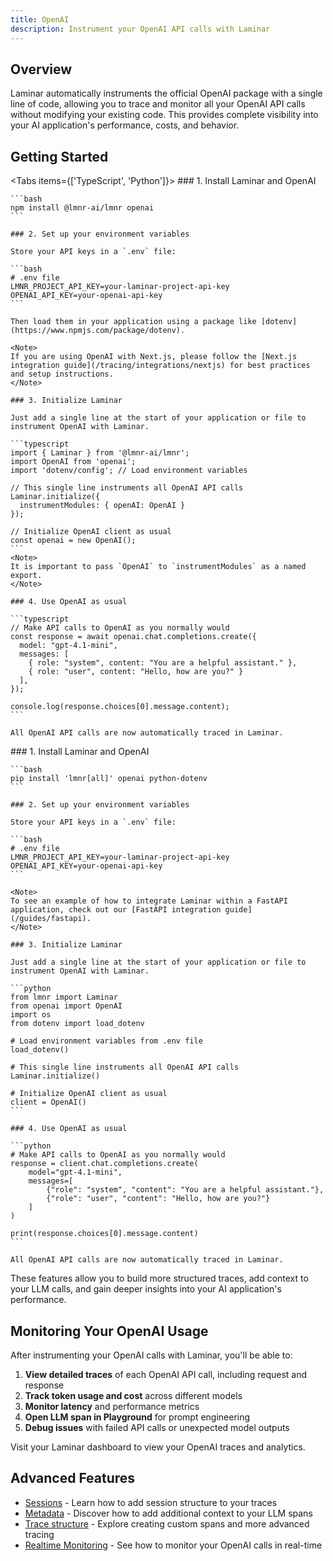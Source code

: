 ```yaml
---
title: OpenAI
description: Instrument your OpenAI API calls with Laminar
---
```


## Overview

Laminar automatically instruments the official OpenAI package with a single line of code, allowing you to trace and monitor all your OpenAI API calls without modifying your existing code. This provides complete visibility into your AI application's performance, costs, and behavior.

## Getting Started

<Tabs items={['TypeScript', 'Python']}>
  <Tab title="TypeScript">
    ### 1. Install Laminar and OpenAI

    ```bash
    npm install @lmnr-ai/lmnr openai
    ```

    ### 2. Set up your environment variables

    Store your API keys in a `.env` file:

    ```bash
    # .env file
    LMNR_PROJECT_API_KEY=your-laminar-project-api-key
    OPENAI_API_KEY=your-openai-api-key
    ```

    Then load them in your application using a package like [dotenv](https://www.npmjs.com/package/dotenv).

    <Note>
    If you are using OpenAI with Next.js, please follow the [Next.js integration guide](/tracing/integrations/nextjs) for best practices and setup instructions.
    </Note>

    ### 3. Initialize Laminar

    Just add a single line at the start of your application or file to instrument OpenAI with Laminar.

    ```typescript
    import { Laminar } from '@lmnr-ai/lmnr';
    import OpenAI from 'openai';
    import 'dotenv/config'; // Load environment variables

    // This single line instruments all OpenAI API calls
    Laminar.initialize({
      instrumentModules: { openAI: OpenAI }
    });

    // Initialize OpenAI client as usual
    const openai = new OpenAI();
    ```
    <Note>
    It is important to pass `OpenAI` to `instrumentModules` as a named export.
    </Note>

    ### 4. Use OpenAI as usual

    ```typescript
    // Make API calls to OpenAI as you normally would
    const response = await openai.chat.completions.create({
      model: "gpt-4.1-mini",
      messages: [
        { role: "system", content: "You are a helpful assistant." },
        { role: "user", content: "Hello, how are you?" }
      ],
    });

    console.log(response.choices[0].message.content);
    ```

    All OpenAI API calls are now automatically traced in Laminar.
  </Tab>
  <Tab title="Python">
    ### 1. Install Laminar and OpenAI

    ```bash
    pip install 'lmnr[all]' openai python-dotenv
    ```

    ### 2. Set up your environment variables

    Store your API keys in a `.env` file:

    ```bash
    # .env file
    LMNR_PROJECT_API_KEY=your-laminar-project-api-key
    OPENAI_API_KEY=your-openai-api-key
    ```

    <Note>
    To see an example of how to integrate Laminar within a FastAPI application, check out our [FastAPI integration guide](/guides/fastapi).
    </Note>

    ### 3. Initialize Laminar

    Just add a single line at the start of your application or file to instrument OpenAI with Laminar.

    ```python
    from lmnr import Laminar
    from openai import OpenAI
    import os
    from dotenv import load_dotenv

    # Load environment variables from .env file
    load_dotenv()

    # This single line instruments all OpenAI API calls
    Laminar.initialize()

    # Initialize OpenAI client as usual
    client = OpenAI()
    ```

    ### 4. Use OpenAI as usual

    ```python
    # Make API calls to OpenAI as you normally would
    response = client.chat.completions.create(
        model="gpt-4.1-mini",
        messages=[
            {"role": "system", "content": "You are a helpful assistant."},
            {"role": "user", "content": "Hello, how are you?"}
        ]
    )

    print(response.choices[0].message.content)
    ```

    All OpenAI API calls are now automatically traced in Laminar.
  </Tab>
</Tabs>

These features allow you to build more structured traces, add context to your LLM calls, and gain deeper insights into your AI application's performance.

## Monitoring Your OpenAI Usage

After instrumenting your OpenAI calls with Laminar, you'll be able to:

1. **View detailed traces** of each OpenAI API call, including request and response
2. **Track token usage and cost** across different models
3. **Monitor latency** and performance metrics
4. **Open LLM span in Playground** for prompt engineering
5. **Debug issues** with failed API calls or unexpected model outputs

Visit your Laminar dashboard to view your OpenAI traces and analytics.

## Advanced Features

- [Sessions](/tracing/manual-instrumentation#sessions) - Learn how to add session structure to your traces
- [Metadata](/tracing/metadata) - Discover how to add additional context to your LLM spans
- [Trace structure](/tracing/structure) - Explore creating custom spans and more advanced tracing
- [Realtime Monitoring](/tracing/realtime) - See how to monitor your OpenAI calls in real-time
